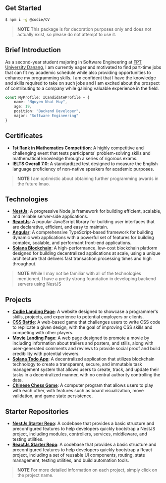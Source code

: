 ## Get Started

```bash
$ npm i -g @codie/CV
```

> **NOTE** This package is for decoration purposes only and does not actually exist, so please do not attempt to use it.

## Brief Introduction

As a second-year student majoring in Software Engineering at [FPT University Danang](https://dnuni.fpt.edu.vn/), I am currently eager and motivated to find part-time jobs that can fit my academic schedule while also providing opportunities to enhance my programming skills. I am confident that I have the knowledge and skills required to take on such jobs and I am excited about the prospect of contributing to a company while gaining valuable experience in the field.

```TypeScript
const MyProfile: ICandidateProfile = {
    name: "Nguyen Nhat Huy",
    age: 19,
    position: "Backend Developer",
    major: "Software Engineering"
}
```

## Certificates

- **1st Rank in Mathematics Competition**: A highly competitive and challenging event that tests participants' problem-solving skills and mathematical knowledge through a series of rigorous exams.
- **IELTS Overall 7.0**: A standardized test designed to measure the English language proficiency of non-native speakers for academic purposes.

> **NOTE** I am optimistic about obtaining further programming awards in the future lmao.

## Technologies

- **[NestJs](https://nestjs.com/)**: A progressive Node.js framework for building efficient, scalable, and reliable server-side applications.
- **[ReactJs](https://react.dev/)**: A popular JavaScript library for building user interfaces that are declarative, efficient, and easy to maintain.
- **[Angular](https://angular.io/)**: A comprehensive TypeScript-based framework for building dynamic web applications with a powerful set of features for building complex, scalable, and performant front-end applications.
- **[Solana Blockchain](https://solana.com/)**: A high-performance, low-cost blockchain platform designed for building decentralized applications at scale, using a unique architecture that delivers fast transaction processing times and high throughput.

> **NOTE** While I may not be familiar with all of the technologies mentioned, I have a pretty strong foundation in developing backend servers using NestJS

## Projects

- **[Codie Landing Page](/projects/codie-landing-page)**: A website designed to showcase a programmer's skills, projects, and experience to potential employers or clients.
- **[CSS Battle](/projects/css-battle)**: A web-based game that challenges users to write CSS code to replicate a given design, with the goal of improving CSS skills and competing with other players.
- **[Movie Landing Page](/projects/movie-landing-page)**: A web page designed to promote a movie by including information about trailers and posters, and stills, along with user-generated comments and reviews to provide social proof and build credibility with potential viewers.
- **[Solana Todo App](/projects/solana-todo-app)**: A decentralized application that utilizes blockchain technology to create a transparent, secure, and immutable task management system that allows users to create, track, and update their tasks in a decentralized manner, with no central authority controlling the data.
- **[Chinese Chess Game](/projects/chinese-chess-game)**: A computer program that allows users to play with each other, with features such as board visualization, move validation, and game state persistence.

## Starter Repositories

- **[NestJs Starter Repo](/starter-repos/nestjs-starter-repo)**: A codebase that provides a basic structure and preconfigured features to help developers quickly bootstrap a NestJS project, including modules, controllers, services, middleware, and testing utilities.
- **[ReactJs Starter Repo](/starter-repos/reactjs-starter-repo)**: A codebase that provides a basic structure and preconfigured features to help developers quickly bootstrap a React project, including a set of reusable UI components, routing, state management, testing utilities, and build automation tools.

> **NOTE** For more detailed information on each project, simply click on the project name.
